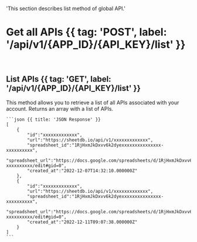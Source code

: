   'This section describes list method of global API.'

# Get all APIs {{ tag: 'POST', label: '/api/v1/{APP_ID}/{API_KEY}/list' }}

<br />

## List APIs {{ tag: 'GET', label: '/api/v1/{APP_ID}/{API_KEY}/list' }}

<Row>
  <Col>
    This method allows you to retrieve a list of all APIs associated with your account. Returns an array with a list of APIs.
  </Col>
  <Col>

    ```json {{ title: 'JSON Response' }}
    [
        {
            "id":"xxxxxxxxxxxxx",
            "url":"https://sheetdb.io/api/v1/xxxxxxxxxxxxx",
            "spreadsheet_id":"1RjHxmJkDxvv6k2dyexxxxxxxxxxxxxxx-xxxxxxxxxx",
            "spreadsheet_url":"https://docs.google.com/spreadsheets/d/1RjHxmJkDxvv6k2dyexxxxxxxxxxxxxxx-xxxxxxxxxx/edit#gid=0",
            "created_at":"2022-12-07T14:32:10.000000Z"
        },
        {
            "id":"xxxxxxxxxxxxx",
            "url":"https://sheetdb.io/api/v1/xxxxxxxxxxxxx",
            "spreadsheet_id":"1RjHxmJkDxvv6k2dyexxxxxxxxxxxxxxx-xxxxxxxxxx",
            "spreadsheet_url":"https://docs.google.com/spreadsheets/d/1RjHxmJkDxvv6k2dyexxxxxxxxxxxxxxx-xxxxxxxxxx/edit#gid=0",
            "created_at":"2022-12-11T09:07:38.000000Z"
        }
    ]
    ```

  </Col>
</Row>
